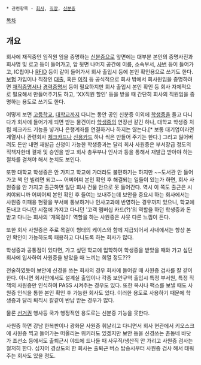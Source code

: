  * 관련항목 - [[회사]], [[직장]], [[신분증]]

[[목차]]

== 개요 ==
회사에 재직중인 임직원 임을 증명하는 [[신분증]]으로 앞면에는 대부분 본인의 증명사진과 회사명 및 로고 등이 들어가고, 앞 뒷면 나머지 공간에 이름, 소속부서, [[사번]] 등이 들어가고, IC칩이나 [[RFID]] 등이 같이 들어가서 회사 출입시 등에 본인 확인용으로 쓰기도 한다. [[보험]] 가입이나 직장인 [[대출]], 혹은 [[이직]] 등 공식적으로 회사 밖에서 회사원임을 증명하려면 [[재직증명서]]나 [[경력증명서]] 등이 필요하지만 회사 출입시 본인 확인 등 회사 자체적으로 필요해서 만들어주기도 하고, 'XX직원 할인' 등을 받을 때 간단히 회사의 직원임을 증명하는 용도로 쓰기도 한다. 

어떻게 보면 [[고등학교]], [[대학교]]까지 다니는 동안 공인 신분증 이외에 [[학생증]]을 들고 다니다가 회사에 들어가게 되면 받는 물건이라 [[학생증]]의 연장선 같긴 하나, 대학교 학생증 처럼 체크카드 기능을 넣거나 은행계좌를 연결하거나 하지는 않는다.[* 보통 대기업이라면 계열사나 관련회사 [[체크카드]]나 [[신용카드]] 하나 씩은 만들어 주기는 한다.] 그리고 잃어버려도 돈만 내면 재발급 신청이 가능한 학생증과는 달리 회사 사원증은 부서장급 정도의 직책자한테 결재 및 승인을 받고 회사 총무부나 인사과 등을 통해서 재발급 받아야 하는 절차를 걸쳐야 해서 눈치도 보인다.

또한 대학교 학생증은 안 가지고 학교에 가더라도 불편하기는 하지만 ~~도서관 안 들어가고 책 안 빌리면 되고~~ 어찌어찌 본인 확인 후 해결되는 일들이 있는가 하면, 회사 사원증을 안 가지고 출근하면 일단 회사 건물 안으로 못 들어간다. 역시 이 쪽도 출근은 시켜야되니까 어찌어찌 본인 확인 후 들여는 보내주는데 보안을 중요시 하는 회사에서는 사원증 미패용 현황을 부서에 통보하거나 인사고과에 반영하는 경우까지 있으니, 학교에 돈내고 다니던 시절에 가지고 다니던 '고객 멤버십 카드(?)'의 역할을 하던 학생증과 돈 받고 다니는 회사의 '개목걸이' 역할을 하는 사원증은 사뭇 다른 느낌이 든다.

또한 회사 사원증은 주로 목걸이 형태의 케이스와 함께 지급되어서 사내에서는 항상 본인 확인이 가능하도록 패용하고 다니도록 하는 회사가 많다.

학생증과 공통점이 있다면, 가고 싶던 학교에 입학하여 학생증을 받았을 때와 가고 싶던 회사에 입사하여 사원증을 받았을 때 느끼는 희열 정도???

전술하였듯이 보안에 신경을 쓰는 회사의 경우 회사에 들어갈 때 사원증 검사를 칼 같이 한다. 아니면 회사안에서도 설계실 출입이나 각종 보안구역 출입시 특정 부서원, 특정 직책의 사원증만 인식하여 PASS 시켜주는 경우도 있다. 또한 복사나 팩스를 보낼 때도 사원증 인식을 통한 본인 확인 후 가능한 회사도 있다. 이러한 용도로 사용하기 때문에 학생증과 달리 퇴직시 칼같이 반납 받는 경우가 많다.

물론 [[선거권]] 행사등 국가 행정적인 용도로는 신분증 기능을 못한다.

사원증 하면 강남 한복판이나 광화문 사원증 휘날리고 다니면서 회사 현관에서 키오스크에 사원증 찍고 들어가는 떠올리는 위키러도 있겠지만 보안 등을 신경쓰는 촌동네 바닷가 조선소 등에서도 출퇴근시 야드에 드나들 때 사무직/생산직 안 가리고 사원증 검사는 철저히 한다. 심지어 경상도의 한 회사는 출퇴근 버스 탑승시부터 사원증 검사 해서 태워주는 회사도 있을 정도.
